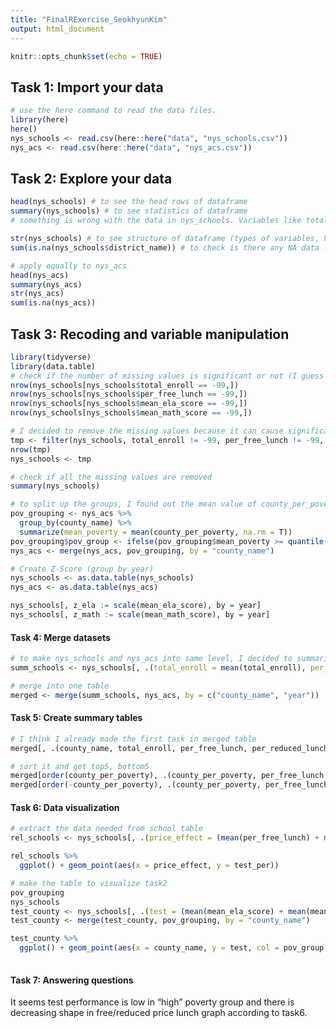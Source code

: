 ```yaml
---
title: "FinalRExercise_SeokhyunKim"
output: html_document
---
```


```r
knitr::opts_chunk$set(echo = TRUE)
```

## Task 1: Import your data

```r

# use the here command to read the data files.
library(here)
here()
nys_schools <- read.csv(here::here("data", "nys_schools.csv"))
nys_acs <- read.csv(here::here("data", "nys_acs.csv"))

```

## Task 2: Explore your data

```r

head(nys_schools) # to see the head rows of dataframe
summary(nys_schools) # to see statistics of dataframe
# something is wrong with the data in nys_schools. Variables like total_enroll or per_free_lunch should be over 0 but the minimum value of them which I can see in summary(nys_schools) is -99. I'm not still sure is it missing value or sth.

str(nys_schools) # to see structure of dataframe (types of variables, how many obs are there... etc)
sum(is.na(nys_schools$district_name)) # to check is there any NA data -> result of the code is 0 (which means there is no NA data)

# apply equally to nys_acs
head(nys_acs)
summary(nys_acs)
str(nys_acs)
sum(is.na(nys_acs))

```

## Task 3: Recoding and variable manipulation

```r

library(tidyverse)
library(data.table)
# check if the number of missing values is significant or not (I guess there's better way to find it out other than using nrow like below..)
nrow(nys_schools[nys_schools$total_enroll == -99,])
nrow(nys_schools[nys_schools$per_free_lunch == -99,])
nrow(nys_schools[nys_schools$mean_ela_score == -99,])
nrow(nys_schools[nys_schools$mean_math_score == -99,])

# I decided to remove the missing values because it can cause significant error in the future result and also, it doesn't take up significant portion in nys_schools.
tmp <- filter(nys_schools, total_enroll != -99, per_free_lunch != -99, per_reduced_lunch != -99, per_lep != -99, mean_ela_score != -99, mean_math_score != -99) 
nrow(tmp)
nys_schools <- tmp

# check if all the missing values are removed
summary(nys_schools)

# to split up the groups, I found out the mean value of county_per_poverty by each county and use the 25, 75% percentile value as boundary for each group.
pov_grouping <- nys_acs %>% 
  group_by(county_name) %>% 
  summarize(mean_poverty = mean(county_per_poverty, na.rm = T))
pov_grouping$pov_group <- ifelse(pov_grouping$mean_poverty >= quantile(pov_grouping$mean_poverty, 0.75), "high", ifelse(pov_grouping$mean_poverty >= quantile(pov_grouping$mean_poverty, 0.25), "medium", "low"))
nys_acs <- merge(nys_acs, pov_grouping, by = "county_name")

# Create Z-Score (group by year)
nys_schools <- as.data.table(nys_schools)
nys_acs <- as.data.table(nys_acs)

nys_schools[, z_ela := scale(mean_ela_score), by = year]
nys_schools[, z_math := scale(mean_math_score), by = year]

```

#### Task 4: Merge datasets

```r

# to make nys_schools and nys_acs into same level, I decided to summarize schools data by simply calculating mean of each columns by year, county.
summ_schools <- nys_schools[, .(total_enroll = mean(total_enroll), per_free_lunch = mean(per_free_lunch), per_reduced_lunch = mean(per_reduced_lunch), per_lep = mean(per_lep), mean_ela_score = mean(mean_ela_score), mean_math_score = mean(mean_math_score)), by = .(county_name, year)]

# merge into one table
merged <- merge(summ_schools, nys_acs, by = c("county_name", "year"))

```

#### Task 5: Create summary tables

```r

# I think I already made the first task in merged table
merged[, .(county_name, total_enroll, per_free_lunch, per_reduced_lunch, county_per_poverty)]

# sort it and get top5, bottom5
merged[order(county_per_poverty), .(county_per_poverty, per_free_lunch, per_reduced_lunch, mean_ela_score, mean_math_score)][1:5]
merged[order(-county_per_poverty), .(county_per_poverty, per_free_lunch, per_reduced_lunch, mean_ela_score, mean_math_score)][1:5]

```

#### Task 6: Data visualization

```r
 
# extract the data needed from school table
rel_schools <- nys_schools[, .(price_effect = (mean(per_free_lunch) + mean(per_reduced_lunch))/2, test_per = (mean(mean_ela_score) + mean(mean_math_score))/2), by = .(school_name)]

rel_schools %>% 
  ggplot() + geom_point(aes(x = price_effect, y = test_per))

# make the table to visualize task2
pov_grouping
nys_schools
test_county <- nys_schools[, .(test = (mean(mean_ela_score) + mean(mean_math_score))/2), by = county_name]
test_county <- merge(test_county, pov_grouping, by = "county_name")

test_county %>% 
  ggplot() + geom_point(aes(x = county_name, y = test, col = pov_group))
  
```

#### Task 7: Answering questions

It seems test performance is low in "high" poverty group and there is decreasing shape in free/reduced price lunch graph according to task6.